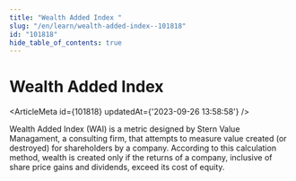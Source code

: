```yaml
---
title: "Wealth Added Index "
slug: "/en/learn/wealth-added-index--101818"
id: "101818"
hide_table_of_contents: true
---
```



# Wealth Added Index 

<ArticleMeta id={101818} updatedAt={'2023-09-26 13:58:58'} />
<div className='border-solid border-b border-t-0 my-4 border-[var(--ifm-color-gray-300)]' />

Wealth Added Index (WAI) is a metric designed by Stern Value Managament, a consulting firm, that attempts to measure value created (or destroyed) for shareholders by a company. According to this calculation method, wealth is created only if the returns of a company, inclusive of share price gains and dividends, exceed its cost of equity.
